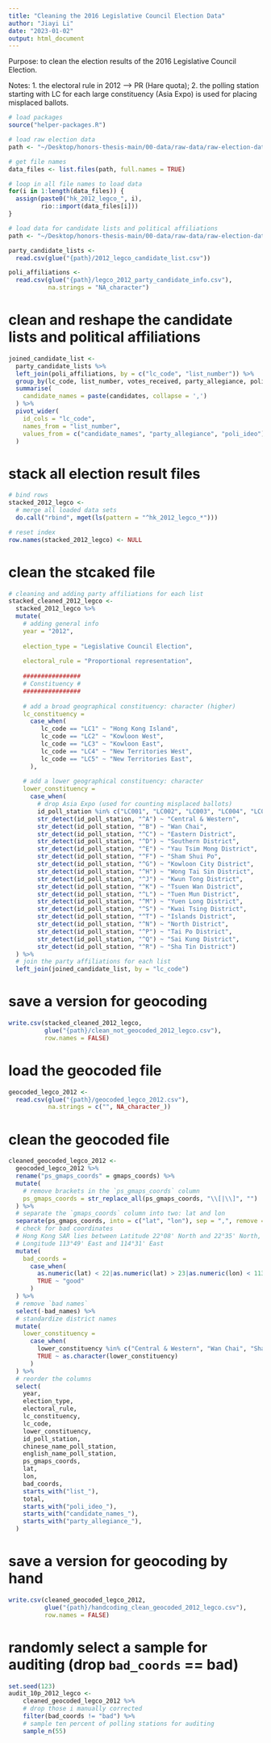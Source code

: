 ```yaml
---
title: "Cleaning the 2016 Legislative Council Election Data"
author: "Jiayi Li"
date: "2023-01-02"
output: html_document
---
```

Purpose: to clean the election results of the 2016 Legislative Council Election.

Notes: 1. the electoral rule in 2012 --> PR (Hare quota); 2. the polling station starting with LC for each large constituency (Asia Expo) is used for placing misplaced ballots. 

```r
# load packages
source("helper-packages.R")

# load raw election data
path <- "~/Desktop/honors-thesis-main/00-data/raw-data/raw-election-data/2012_legislative_council_election/individual_stations"

# get file names
data_files <- list.files(path, full.names = TRUE)

# loop in all file names to load data
for(i in 1:length(data_files)) {                              
  assign(paste0("hk_2012_legco_", i),                                  
         rio::import(data_files[i]))
}

# load data for candidate lists and political affiliations
path <- "~/Desktop/honors-thesis-main/00-data/raw-data/raw-election-data/2012_legislative_council_election"

party_candidate_lists <-
  read.csv(glue("{path}/2012_legco_candidate_list.csv"))

poli_affiliations <-
  read.csv(glue("{path}/legco_2012_party_candidate_info.csv"), 
           na.strings = "NA_character")
```

# clean and reshape the candidate lists and political affiliations

```r
joined_candidate_list <-
  party_candidate_lists %>%
  left_join(poli_affiliations, by = c("lc_code", "list_number")) %>%
  group_by(lc_code, list_number, votes_received, party_allegiance, poli_ideo) %>%
  summarise(
    candidate_names = paste(candidates, collapse = ',')
  ) %>%
  pivot_wider(
    id_cols = "lc_code",
    names_from = "list_number",
    values_from = c("candidate_names", "party_allegiance", "poli_ideo")
  )
```

# stack all election result files

```r
# bind rows 
stacked_2012_legco <-
  # merge all loaded data sets
  do.call("rbind", mget(ls(pattern = "^hk_2012_legco_*")))

# reset index
row.names(stacked_2012_legco) <- NULL
```

# clean the stcaked file

```r
# cleaning and adding party affiliations for each list
stacked_cleaned_2012_legco <-
  stacked_2012_legco %>%
  mutate(
    # adding general info
    year = "2012",
    
    election_type = "Legislative Council Election",
    
    electoral_rule = "Proportional representation",
    
    ################
    # Constituency #
    ################
    
    # add a broad geographical constituency: character (higher)
    lc_constituency = 
      case_when(
         lc_code == "LC1" ~ "Hong Kong Island",
         lc_code == "LC2" ~ "Kowloon West", 
         lc_code == "LC3" ~ "Kowloon East", 
         lc_code == "LC4" ~ "New Territories West", 
         lc_code == "LC5" ~ "New Territories East", 
      ),
    
    # add a lower geographical constituency: character
    lower_constituency = 
      case_when(
        # drop Asia Expo (used for counting misplaced ballots)
        id_poll_station %in% c("LC001", "LC002", "LC003", "LC004", "LC005") ~ NA_character_,
        str_detect(id_poll_station, "^A") ~ "Central & Western",
        str_detect(id_poll_station, "^B") ~ "Wan Chai",
        str_detect(id_poll_station, "^C") ~ "Eastern District",
        str_detect(id_poll_station, "^D") ~ "Southern District",
        str_detect(id_poll_station, "^E") ~ "Yau Tsim Mong District",
        str_detect(id_poll_station, "^F") ~ "Sham Shui Po",
        str_detect(id_poll_station, "^G") ~ "Kowloon City District",
        str_detect(id_poll_station, "^H") ~ "Wong Tai Sin District",
        str_detect(id_poll_station, "^J") ~ "Kwun Tong District",
        str_detect(id_poll_station, "^K") ~ "Tsuen Wan District",
        str_detect(id_poll_station, "^L") ~ "Tuen Mun District",
        str_detect(id_poll_station, "^M") ~ "Yuen Long District",
        str_detect(id_poll_station, "^S") ~ "Kwai Tsing District",
        str_detect(id_poll_station, "^T") ~ "Islands District",
        str_detect(id_poll_station, "^N") ~ "North District",
        str_detect(id_poll_station, "^P") ~ "Tai Po District",
        str_detect(id_poll_station, "^Q") ~ "Sai Kung District",
        str_detect(id_poll_station, "^R") ~ "Sha Tin District")
  ) %>%
  # join the party affiliations for each list
  left_join(joined_candidate_list, by = "lc_code") 
```

# save a version for geocoding

```r
write.csv(stacked_cleaned_2012_legco,
          glue("{path}/clean_not_geocoded_2012_legco.csv"),
          row.names = FALSE)
```

# load the geocoded file

```r
geocoded_legco_2012 <-
  read.csv(glue("{path}/geocoded_legco_2012.csv"),
           na.strings = c("", NA_character_))
```

# clean the geocoded file

```r
cleaned_geocoded_legco_2012 <-
  geocoded_legco_2012 %>%
  rename("ps_gmaps_coords" = gmaps_coords) %>%
  mutate(
    # remove brackets in the `ps_gmaps_coords` column
    ps_gmaps_coords = str_replace_all(ps_gmaps_coords, "\\[|\\]", "")
  ) %>%
  # separate the `gmaps_coords` column into two: lat and lon
  separate(ps_gmaps_coords, into = c("lat", "lon"), sep = ",", remove = FALSE) %>%
  # check for bad coordinates
  # Hong Kong SAR lies between Latitude 22°08' North and 22°35' North, 
  # Longitude 113°49' East and 114°31' East
  mutate(
    bad_coords =
      case_when(
        as.numeric(lat) < 22|as.numeric(lat) > 23|as.numeric(lon) < 113|as.numeric(lon) > 115 ~ "bad",
        TRUE ~ "good"
      )
  ) %>%
  # remove `bad names`
  select(-bad_names) %>%
  # standardize district names
  mutate(
    lower_constituency =
      case_when(
        lower_constituency %in% c("Central & Western", "Wan Chai", "Sham Shui Po") ~ paste(lower_constituency, "District"),
        TRUE ~ as.character(lower_constituency)
      )
  ) %>%
  # reorder the columns
  select(
    year,
    election_type,
    electoral_rule,
    lc_constituency,
    lc_code,
    lower_constituency,
    id_poll_station,
    chinese_name_poll_station,
    english_name_poll_station,
    ps_gmaps_coords,
    lat,
    lon,
    bad_coords,
    starts_with("list_"),
    total,
    starts_with("poli_ideo_"),
    starts_with("candidate_names_"),
    starts_with("party_allegiance_"),
  )
```

# save a version for geocoding by hand

```r
write.csv(cleaned_geocoded_legco_2012, 
          glue("{path}/handcoding_clean_geocoded_2012_legco.csv"),
          row.names = FALSE)
```

# randomly select a sample for auditing (drop `bad_coords` == bad)

```r
set.seed(123)
audit_10p_2012_legco <-
    cleaned_geocoded_legco_2012 %>%
    # drop those i manually corrected
    filter(bad_coords != "bad") %>%
    # sample ten percent of polling stations for auditing
    sample_n(55)
```


